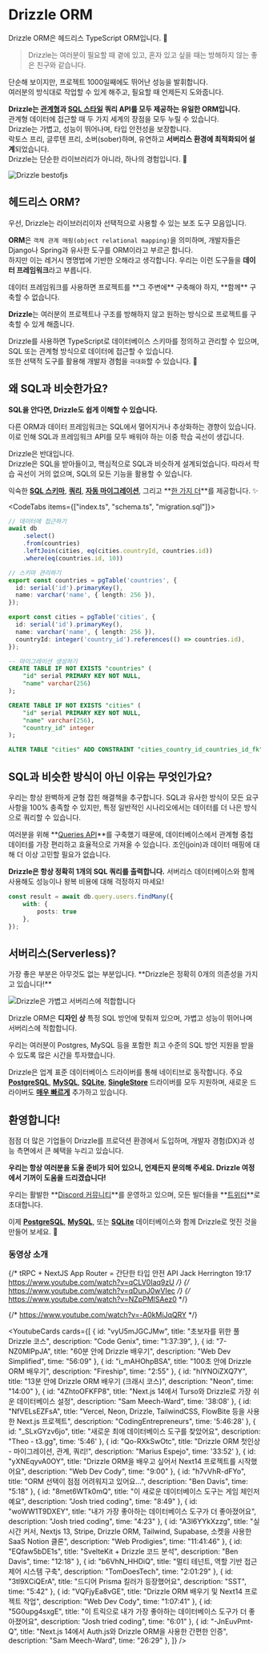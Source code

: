 
# Drizzle ORM

Drizzle ORM은 헤드리스 TypeScript ORM입니다. 🐲  
> Drizzle는 여러분이 필요할 때 곁에 있고, 혼자 있고 싶을 때는 방해하지 않는 좋은 친구와 같습니다.

단순해 보이지만, 프로젝트 1000일째에도 뛰어난 성능을 발휘합니다.  
여러분의 방식대로 작업할 수 있게 해주고, 필요할 때 언제든지 도와줍니다.

**Drizzle는 [관계형](/docs/rqb)과 [SQL 스타일](/docs/select) 쿼리 API를 모두 제공하는 유일한 ORM입니다.**  
관계형 데이터에 접근할 때 두 가지 세계의 장점을 모두 누릴 수 있습니다.  
Drizzle는 가볍고, 성능이 뛰어나며, 타입 안전성을 보장합니다.  
락토스 프리, 글루텐 프리, 소버(sober)하며, 유연하고 **서버리스 환경에 최적화되어 설계**되었습니다.  
Drizzle는 단순한 라이브러리가 아니라, 하나의 경험입니다. 🤩

![Drizzle bestofjs](@/assets/images/bestofjs.jpg)


## 헤드리스 ORM?

우선, Drizzle는 라이브러리이자 선택적으로 사용할 수 있는 보조 도구 모음입니다.

**ORM**은 `객체 관계 매핑(object relational mapping)`을 의미하며, 개발자들은 Django나 Spring과 유사한 도구를 ORM이라고 부르곤 합니다.  
하지만 이는 레거시 명명법에 기반한 오해라고 생각합니다. 우리는 이런 도구들을 **데이터 프레임워크**라고 부릅니다.

<Callout type="error" emoji="️💔">
  데이터 프레임워크를 사용하면 프로젝트를 **그 주변에** 구축해야 하지, **함께** 구축할 수 없습니다.
</Callout>

**Drizzle**는 여러분의 프로젝트나 구조를 방해하지 않고 원하는 방식으로 프로젝트를 구축할 수 있게 해줍니다.  

Drizzle를 사용하면 TypeScript로 데이터베이스 스키마를 정의하고 관리할 수 있으며, SQL 또는 관계형 방식으로 데이터에 접근할 수 있습니다.  
또한 선택적 도구를 활용해 개발자 경험을 `극대화`할 수 있습니다. 🤯


## 왜 SQL과 비슷한가요?

**SQL을 안다면, Drizzle도 쉽게 이해할 수 있습니다.**

다른 ORM과 데이터 프레임워크는 SQL에서 멀어지거나 추상화하는 경향이 있습니다. 이로 인해 SQL과 프레임워크 API를 모두 배워야 하는 이중 학습 곡선이 생깁니다.

Drizzle은 반대입니다.  
Drizzle은 SQL을 받아들이고, 핵심적으로 SQL과 비슷하게 설계되었습니다. 따라서 학습 곡선이 거의 없으며, SQL의 모든 기능을 활용할 수 있습니다.

익숙한 **[SQL 스키마](/docs/sql-schema-declaration)**, **[쿼리](/docs/select)**, **[자동 마이그레이션](/docs/migrations)**, 그리고 **[한 가지 더](/docs/rqb)**를 제공합니다. ✨

<CodeTabs items={["index.ts", "schema.ts", "migration.sql"]}>
```typescript copy
// 데이터에 접근하기
await db
	.select()
	.from(countries)
	.leftJoin(cities, eq(cities.countryId, countries.id))
	.where(eq(countries.id, 10))
```
```typescript copy
// 스키마 관리하기
export const countries = pgTable('countries', {
  id: serial('id').primaryKey(),
  name: varchar('name', { length: 256 }),
});

export const cities = pgTable('cities', {
  id: serial('id').primaryKey(),
  name: varchar('name', { length: 256 }),
  countryId: integer('country_id').references(() => countries.id),
});
```
```sql
-- 마이그레이션 생성하기
CREATE TABLE IF NOT EXISTS "countries" (
	"id" serial PRIMARY KEY NOT NULL,
	"name" varchar(256)
);

CREATE TABLE IF NOT EXISTS "cities" (
	"id" serial PRIMARY KEY NOT NULL,
	"name" varchar(256),
	"country_id" integer
);

ALTER TABLE "cities" ADD CONSTRAINT "cities_country_id_countries_id_fk" FOREIGN KEY ("country_id") REFERENCES "countries"("id") ON DELETE no action ON UPDATE no action;
```
</CodeTabs>


## SQL과 비슷한 방식이 아닌 이유는 무엇인가요?

우리는 항상 완벽하게 균형 잡힌 해결책을 추구합니다. SQL과 유사한 방식이 모든 요구사항을 100% 충족할 수 있지만, 특정 일반적인 시나리오에서는 데이터를 더 나은 방식으로 쿼리할 수 있습니다.

여러분을 위해 **[Queries API](/docs/rqb)**를 구축했기 때문에, 데이터베이스에서 관계형 중첩 데이터를 가장 편리하고 효율적으로 가져올 수 있습니다. 조인(join)과 데이터 매핑에 대해 더 이상 고민할 필요가 없습니다.

**Drizzle은 항상 정확히 1개의 SQL 쿼리를 출력합니다.** 서버리스 데이터베이스와 함께 사용해도 성능이나 왕복 비용에 대해 걱정하지 마세요!

```ts
const result = await db.query.users.findMany({
	with: {
		posts: true
	},
});
```


## 서버리스(Serverless)?

<Callout type="info" emoji="🥳">
  가장 좋은 부분은 아무것도 없는 부분입니다. **Drizzle은 정확히 0개의 의존성을 가지고 있습니다!**
</Callout>

![Drizzle은 가볍고 서버리스에 적합합니다](@/assets/images/drizzle31kb.jpg)

Drizzle ORM은 **디자인 상** 특정 SQL 방언에 맞춰져 있으며, 가볍고 성능이 뛰어나며 서버리스에 적합합니다.

우리는 여러분이 Postgres, MySQL 등을 포함한 최고 수준의 SQL 방언 지원을 받을 수 있도록 많은 시간을 투자했습니다.

Drizzle은 업계 표준 데이터베이스 드라이버를 통해 네이티브로 동작합니다. 주요 **[PostgreSQL](/docs/get-started-postgresql)**, **[MySQL](/docs/get-started-mysql)**, **[SQLite](/docs/get-started-sqlite)**, **[SingleStore](/docs/get-started-singlestore)** 드라이버를 모두 지원하며, 새로운 드라이버도 **[매우 빠르게](https://twitter.com/DrizzleORM/status/1653082492742647811?s=20)** 추가하고 있습니다.


## 환영합니다!

점점 더 많은 기업들이 Drizzle를 프로덕션 환경에서 도입하며, 개발자 경험(DX)과 성능 측면에서 큰 혜택을 누리고 있습니다.

**우리는 항상 여러분을 도울 준비가 되어 있으니, 언제든지 문의해 주세요. Drizzle 여정에서 기꺼이 도움을 드리겠습니다!**

우리는 활발한 **[Discord 커뮤니티](https://driz.link/discord)**를 운영하고 있으며, 모든 빌더들을 **[트위터](https://twitter.com/drizzleorm)**로 초대합니다.

이제 **[PostgreSQL](/docs/get-started-postgresql)**, **[MySQL](/docs/get-started-mysql)**, 또는 **[SQLite](/docs/get-started-sqlite)** 데이터베이스와 함께 Drizzle로 멋진 것을 만들어 보세요. 🚀


### 동영상 소개

{/* tRPC + NextJS App Router = 간단한 타입 안전 API
Jack Herrington 19:17
https://www.youtube.com/watch?v=qCLV0Iaq9zU */}
{/* https://www.youtube.com/watch?v=qDunJ0wVIec */}
{/* https://www.youtube.com/watch?v=NZpPMlSAez0 */}

{/* https://www.youtube.com/watch?v=-A0kMiJqQRY */}

<YoutubeCards cards={[
	{
		id: "vyU5mJGCJMw",
		title: "초보자를 위한 풀 Drizzle 코스",
		description: "Code Genix",
		time: "1:37:39",
	},
	{
		id: "7-NZ0MlPpJA",
		title: "60분 안에 Drizzle 배우기",
		description: "Web Dev Simplified",
		time: "56:09"
	},
	{
		id: "i_mAHOhpBSA",
		title: "100초 안에 Drizzle ORM 배우기",
		description: "Fireship",
		time: "2:55"
	},
	{
		id: "hIYNOiZXQ7Y",
		title: "13분 안에 Drizzle ORM 배우기 (크래시 코스)",
		description: "Neon",
		time: "14:00"
	},
	{
		id: "4ZhtoOFKFP8",
		title: "Next.js 14에서 Turso와 Drizzle로 가장 쉬운 데이터베이스 설정",
		description: "Sam Meech-Ward",
		time: '38:08'
	}, 
	{
		id: "NfVELsEZFsA",
		title: "Vercel, Neon, Drizzle, TailwindCSS, FlowBite 등을 사용한 Next.js 프로젝트",
		description: "CodingEntrepreneurs",
		time: '5:46:28'
	}, 
	{
		id: "_SLxGYzv6jo",
		title: "새로운 최애 데이터베이스 도구를 찾았어요",
		description: "Theo - t3.gg",
		time: '5:46'
	}, 
	{
		id: "Qo-RXkSwOtc",
		title: "Drizzle ORM 첫인상 - 마이그레이션, 관계, 쿼리!",
		description: "Marius Espejo",
		time: '33:52'
	},
	{
		id: "yXNEqyvA0OY",
		title: "Drizzle ORM을 배우고 싶어서 Next14 프로젝트를 시작했어요",
		description: "Web Dev Cody",
		time: "9:00"
	},
	{
		id: "h7vVhR-dFYo",
		title: "ORM 선택이 점점 어려워지고 있어요...",
		description: "Ben Davis",
		time: "5:18"
	},
	{
		id: "8met6WTk0mQ",
		title: "이 새로운 데이터베이스 도구는 게임 체인저예요",
		description: "Josh tried coding",
		time: "8:49"
	},
	{
		id: "woWW1T9DXEY",
		title: "내가 가장 좋아하는 데이터베이스 도구가 더 좋아졌어요",
		description: "Josh tried coding",
		time: "4:23"
	},
	{
		id: "A3l6YYkXzzg",
		title: "실시간 커서, Nextjs 13, Stripe, Drizzle ORM, Tailwind, Supabase, 소켓을 사용한 SaaS Notion 클론",
		description: "Web Prodigies",
		time: "11:41:46"
	},
	{
		id: "EQfaw5bDE1s",
		title: "SvelteKit + Drizzle 코드 분석",
		description: "Ben Davis",
		time: "12:18"
	},
	{
		id: "b6VhN_HHDiQ",
		title: "멀티 테넌트, 역할 기반 접근 제어 시스템 구축",
		description: "TomDoesTech",
		time: "2:01:29"
	},
	{
		id: "3tl9XCiQErA",
		title: "드디어 Prisma 킬러가 등장했어요",
		description: "SST",
		time: "5:42"
	},
	{
		id: "VQFjyEa8vGE",
		title: "Drizzle ORM 배우기 및 Next14 프로젝트 작업",
		description: "Web Dev Cody",
		time: "1:07:41"
	},
	{
		id: "5G0upg4sxgE",
		title: "이 트릭으로 내가 가장 좋아하는 데이터베이스 도구가 더 좋아졌어요",
		description: "Josh tried coding",
		time: "6:01"
	},
	{
		id: "-JnEuvPmt-Q",
		title: "Next.js 14에서 Auth.js와 Drizzle ORM을 사용한 간편한 인증",
		description: "Sam Meech-Ward",
		time: "26:29"
	},
]} />


